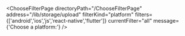 


<ChooseFilterPage
    directoryPath="/ChooseFilterPage"
    address="/lib/storage/upload"
    filterKind="platform"
    filters={['android','ios','js','react-native','flutter']}
    currentFilter="all"
    message={'Choose a platform:'}
/>
